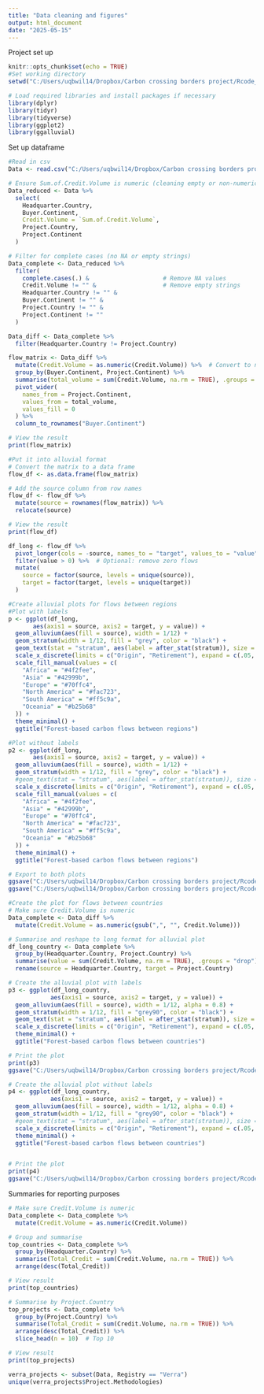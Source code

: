 ```yaml
---
title: "Data cleaning and figures"
output: html_document
date: "2025-05-15"
---
```


Project set up
```r
knitr::opts_chunk$set(echo = TRUE)
#Set working directory
setwd("C:/Users/uqbwil14/Dropbox/Carbon crossing borders project/Rcode_bw/CCBP/")

# Load required libraries and install packages if necessary
library(dplyr)
library(tidyr)
library(tidyverse)
library(ggplot2)
library(ggalluvial)
```

Set up dataframe
```r
#Read in csv
Data <- read.csv("C:/Users/uqbwil14/Dropbox/Carbon crossing borders project/Data from NTU (Singapore)/Carbon_Market_Data_20250408.csv")

# Ensure Sum.of.Credit.Volume is numeric (cleaning empty or non-numeric entries)
Data_reduced <- Data %>%
  select(
    Headquarter.Country,
    Buyer.Continent,
    Credit.Volume = `Sum.of.Credit.Volume`,
    Project.Country,
    Project.Continent
  )

# Filter for complete cases (no NA or empty strings)
Data_complete <- Data_reduced %>%
  filter(
    complete.cases(.) &                     # Remove NA values
    Credit.Volume != "" &                   # Remove empty strings
    Headquarter.Country != "" &
    Buyer.Continent != "" &
    Project.Country != "" &
    Project.Continent != ""
  )

Data_diff <- Data_complete %>%
  filter(Headquarter.Country != Project.Country)

flow_matrix <- Data_diff %>%
  mutate(Credit.Volume = as.numeric(Credit.Volume)) %>%  # Convert to numeric
  group_by(Buyer.Continent, Project.Continent) %>%
  summarise(total_volume = sum(Credit.Volume, na.rm = TRUE), .groups = "drop") %>%
  pivot_wider(
    names_from = Project.Continent,
    values_from = total_volume,
    values_fill = 0
  ) %>%
  column_to_rownames("Buyer.Continent")

# View the result
print(flow_matrix)

#Put it into alluvial format
# Convert the matrix to a data frame
flow_df <- as.data.frame(flow_matrix)

# Add the source column from row names
flow_df <- flow_df %>%
  mutate(source = rownames(flow_matrix)) %>%
  relocate(source)

# View the result
print(flow_df)

df_long <- flow_df %>%
  pivot_longer(cols = -source, names_to = "target", values_to = "value") %>%
  filter(value > 0) %>%  # Optional: remove zero flows
  mutate(
    source = factor(source, levels = unique(source)),
    target = factor(target, levels = unique(target))
  )

#Create alluvial plots for flows between regions
#Plot with labels
p <- ggplot(df_long,
       aes(axis1 = source, axis2 = target, y = value)) +
  geom_alluvium(aes(fill = source), width = 1/12) +
  geom_stratum(width = 1/12, fill = "grey", color = "black") +
  geom_text(stat = "stratum", aes(label = after_stat(stratum)), size = 2) +
  scale_x_discrete(limits = c("Origin", "Retirement"), expand = c(.05, .05))  +
  scale_fill_manual(values = c(
    "Africa" = "#4f2fee",
    "Asia" = "#42999b",
    "Europe" = "#70ffc4",
    "North America" = "#fac723",
    "South America" = "#ff5c9a",
    "Oceania" = "#b25b68"
  )) +
  theme_minimal() +
  ggtitle("Forest-based carbon flows between regions")

#Plot without labels
p2 <- ggplot(df_long,
       aes(axis1 = source, axis2 = target, y = value)) +
  geom_alluvium(aes(fill = source), width = 1/12) +
  geom_stratum(width = 1/12, fill = "grey", color = "black") +
  #geom_text(stat = "stratum", aes(label = after_stat(stratum)), size = 2) +
  scale_x_discrete(limits = c("Origin", "Retirement"), expand = c(.05, .05))  +
  scale_fill_manual(values = c(
    "Africa" = "#4f2fee",
    "Asia" = "#42999b",
    "Europe" = "#70ffc4",
    "North America" = "#fac723",
    "South America" = "#ff5c9a",
    "Oceania" = "#b25b68"
  )) +
  theme_minimal() +
  ggtitle("Forest-based carbon flows between regions")

# Export to both plots
ggsave("C:/Users/uqbwil14/Dropbox/Carbon crossing borders project/Rcode_bw/CCBP/figures/alluvial_plot_text.png", plot = p, width = 10, height = 6, dpi = 300)
ggsave("C:/Users/uqbwil14/Dropbox/Carbon crossing borders project/Rcode_bw/CCBP/figures/alluvial_plot.png", plot = p2, width = 10, height = 6, dpi = 300)

#Create the plot for flows between countries
# Make sure Credit.Volume is numeric
Data_complete <- Data_diff %>%
  mutate(Credit.Volume = as.numeric(gsub(",", "", Credit.Volume)))

# Summarise and reshape to long format for alluvial plot
df_long_country <- Data_complete %>%
  group_by(Headquarter.Country, Project.Country) %>%
  summarise(value = sum(Credit.Volume, na.rm = TRUE), .groups = "drop") %>%
  rename(source = Headquarter.Country, target = Project.Country)

# Create the alluvial plot with labels
p3 <- ggplot(df_long_country,
            aes(axis1 = source, axis2 = target, y = value)) +
  geom_alluvium(aes(fill = source), width = 1/12, alpha = 0.8) +
  geom_stratum(width = 1/12, fill = "grey90", color = "black") +
  geom_text(stat = "stratum", aes(label = after_stat(stratum)), size = 2, hjust = 0) +
  scale_x_discrete(limits = c("Origin", "Retirement"), expand = c(.05, .05)) +
  theme_minimal() +
  ggtitle("Forest-based carbon flows between countries")

# Print the plot
print(p3)
ggsave("C:/Users/uqbwil14/Dropbox/Carbon crossing borders project/Rcode_bw/CCBP/figures/countries_text.png", plot = p3, width = 10, height = 6, dpi = 300)

# Create the alluvial plot without labels
p4 <- ggplot(df_long_country,
            aes(axis1 = source, axis2 = target, y = value)) +
  geom_alluvium(aes(fill = source), width = 1/12, alpha = 0.8) +
  geom_stratum(width = 1/12, fill = "grey90", color = "black") +
  #geom_text(stat = "stratum", aes(label = after_stat(stratum)), size = 2, hjust = 0) +
  scale_x_discrete(limits = c("Origin", "Retirement"), expand = c(.05, .05)) +
  theme_minimal() +
  ggtitle("Forest-based carbon flows between countries")


# Print the plot
print(p4)
ggsave("C:/Users/uqbwil14/Dropbox/Carbon crossing borders project/Rcode_bw/CCBP/figures/countries.png", plot = p4, width = 10, height = 6, dpi = 300)

```

Summaries for reporting purposes
```r
# Make sure Credit.Volume is numeric
Data_complete <- Data_complete %>%
  mutate(Credit.Volume = as.numeric(Credit.Volume))

# Group and summarise
top_countries <- Data_complete %>%
  group_by(Headquarter.Country) %>%
  summarise(Total_Credit = sum(Credit.Volume, na.rm = TRUE)) %>%
  arrange(desc(Total_Credit))

# View result
print(top_countries)

# Summarise by Project.Country
top_projects <- Data_complete %>%
  group_by(Project.Country) %>%
  summarise(Total_Credit = sum(Credit.Volume, na.rm = TRUE)) %>%
  arrange(desc(Total_Credit)) %>%
  slice_head(n = 10)  # Top 10

# View result
print(top_projects)
```

```r
verra_projects <- subset(Data, Registry == "Verra")
unique(verra_projects$Project.Methodologies)


```
